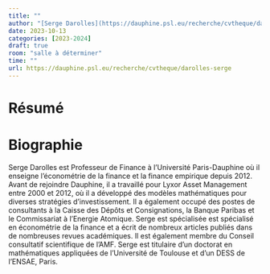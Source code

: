 ```yaml
---
title: ""
author: "[Serge Darolles](https://dauphine.psl.eu/recherche/cvtheque/darolles-serge)"
date: 2023-10-13
categories: [2023-2024]
draft: true
room: "salle à déterminer"
time: ""
url: https://dauphine.psl.eu/recherche/cvtheque/darolles-serge
---
```


# Résumé


# Biographie


Serge Darolles est Professeur de Finance à l'Université Paris-Dauphine où il enseigne l'économétrie de la finance et la finance empirique depuis 2012. Avant de rejoindre Dauphine, il a travaillé pour Lyxor Asset Management entre 2000 et 2012, où il a développé des modèles mathématiques pour diverses stratégies d’investissement. Il a également occupé des postes de consultants à la Caisse des Dépôts et Consignations, la Banque Paribas et le Commissariat à l'Energie Atomique. Serge est spécialisée est spécialisé en économétrie de la finance et a écrit de nombreux articles publiés dans de nombreuses revues académiques. Il est également membre du Conseil consultatif scientifique de l'AMF. Serge est titulaire d'un doctorat en mathématiques appliquées de l'Université de Toulouse et d'un DESS de l'ENSAE, Paris.


